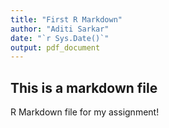 ---
title: "First R Markdown"
author: "Aditi Sarkar"
date: "`r Sys.Date()`"
output: pdf_document
---


## This is a markdown file

R Markdown file for my assignment!
